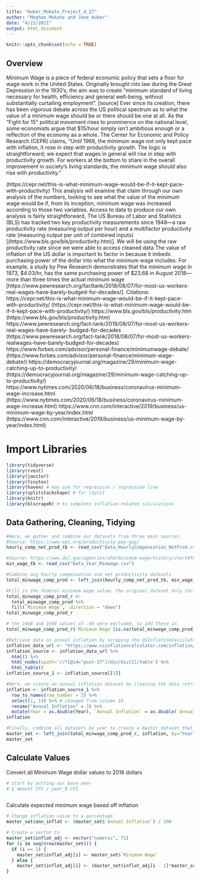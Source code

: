 ```yaml
---
title: "Huber_Mokate_Project_4_27"
author: "Meghan Mokate and Jane Huber"
date: "4/21/2021"
output: html_document
---
```


```r
knitr::opts_chunk$set(echo = TRUE)
```

## Overview

Minimum Wage is a piece of federal economic policy that sets a floor for wage work in the United
States. Originally brought into law during the Great Depression in the 1930’s, the aim was to create
“minimum standard of living necessary for health, efficiency and general well-being, without
substantially curtailing employment”. [source]
Ever since its creation, there has been vigorous debate across the US political spectrum as to what the
value of a minimum wage should be or there should be one at all.
As the “Fight for 15” political movement rises to prominence on the national level, some economists
argue that $15/hour simply isn’t ambitious enough or a reflection of the economy as a whole. The
Center for Economic and Policy Research (CEPR) claims, “Until 1968, the minimum wage not only kept
pace with inflation, it rose in step with productivity growth. The logic is straightforward; we expect that
wages in general will rise in step with productivity growth. For workers at the bottom to share in the
overall improvement in society’s living standards, the minimum wage should also rise with productivity.”

(https://cepr.net/this-is-what-minimum-wage-would-be-if-it-kept-pace-with-productivity)
This analysis will examine that claim through our own analysis of the numbers, looking to see what the
value of the minimum wage would be if, from its inception, minimum wage was increased according to
those two variables. Access to data to produce our own analysis is fairly straightforward,
The US Bureau of Labor and Statistics (BLS) has tracked two key productivity measurements since
1948—a raw productivity rate (measuring output per hour) and a multifactor productivity rate
(measuring output per unit of combined inputs) [(https://www.bls.gov/bls/productivity.htm)]. We will be using the raw productivity rate since we were able
to access cleaned data
The value of inflation of the US dollar is important to factor in because it imbeds purchasing power of
the dollar into what the minimum wage includes. For example, a study by Pew Research demonstrates
that the minimum wage in 1973, $4.03/hr, has the same purchasing power of $23.68 in August 2018—
more than three times the actual minimum wage [https://www.pewresearch.org/facttank/2018/08/07/for-most-us-workers-real-wages-have-barely-budged-for-decades/].
Citations: https://cepr.net/this-is-what-minimum-wage-would-be-if-it-kept-pace-with-productivity/
(https://cepr.net/this-is-what-minimum-wage-would-be-if-it-kept-pace-with-productivity/)
https://www.bls.gov/bls/productivity.htm (https://www.bls.gov/bls/productivity.htm)
https://www.pewresearch.org/fact-tank/2018/08/07/for-most-us-workers-real-wages-have-barely-
budged-for-decades (https://www.pewresearch.org/fact-tank/2018/08/07/for-most-us-workers-realwages-have-barely-budged-for-decades) https://www.forbes.com/advisor/personal-finance/minimumwage-debate/ (https://www.forbes.com/advisor/personal-finance/minimum-wage-debate/)
https://democracyjournal.org/magazine/29/minimum-wage-catching-up-to-productivity/
(https://democracyjournal.org/magazine/29/minimum-wage-catching-up-to-productivity/)
https://www.nytimes.com/2020/06/18/business/coronavirus-minimum-wage-increase.html
(https://www.nytimes.com/2020/06/18/business/coronavirus-minimum-wage-increase.html)
https://www.cnn.com/interactive/2019/business/us-minimum-wage-by-year/index.html
(https://www.cnn.com/interactive/2019/business/us-minimum-wage-by-year/index.html)

# Import Libraries

```r

library(tidyverse) 
library(rvest)
library(janitor)
library(tinytex)
library(haven) # may use for regression / regression line
library(splitstackshape) # for cSplit
library(knitr)
library(blscrapeR) # to complete inflation-related calculations 
```

## Data Gathering, Cleaning, Tidying

```r
#Here, we gather and combine our datasets from three main sources.
#Source: https://www.epi.org/productivity-pay-gap/
hourly_comp_net_prod_tb <- read_csv("Data_HourlyCompensation_NetProd.csv")

#Source: https://www.dol.gov/agencies/whd/minimum-wage/history/chart#fn4
min_wage_tb <- read_csv("Data_Year_Minwage.csv")

#Combine avg hourly compensation and net productivity datasets
total_minwage_comp_prod <- left_join(hourly_comp_net_prod_tb, min_wage_tb, by="Year")

#Fill in the federal minimum wage value; the original dataset only included information on when a law was passed to increase the federal minimum wage. Therefore, we need to fill in, year-by-year, what that value was.
total_minwage_comp_prod_r <- 
  total_minwage_comp_prod %>%
  fill(`Minimum Wage`, .direction = "down") 
total_minwage_comp_prod_r

# the 1948 and 1949 values of .40 were excluded, so add these in
total_minwage_comp_prod_r$`Minimum Wage`[is.na(total_minwage_comp_prod_r$`Minimum Wage`)] <- .40

#Retrieve data on annual inflation by scraping the USInflationCalculator website.
inflation_data_url <- "https://www.usinflationcalculator.com/inflation/consumer-price-index-and-annual-percent-changes-from-1913-to-2008/"
inflation_source <- inflation_data_url %>%
  html() %>%
  html_nodes(xpath='//*[@id="post-17"]/div/div[1]/table') %>%
  html_table()
inflation_source_1 <- inflation_source[[1]]

#Here, we create an annual inflation dataset by cleaning the data retrieved from the website.
inflation <- inflation_source_1 %>%
  row_to_names(row_number = 2) %>%
  select(1, 14) %>% # changed from column 16
  rename("Annual Inflation" = 3) %>%
  mutate(Year = as.double(Year), `Annual Inflation` = as.double(`Annual Inflation`))
inflation

#Finally, combine all datasets by year to create a master dataset that we will use for our full analysis
master_set <- left_join(total_minwage_comp_prod_r, inflation, by="Year")
master_set

```

## Calculate Values

Convert all Minimum Wage dollar values to 2018 dollars
```r
# start by putting our base year 
# $ amount CPI / year_0 CPI



```


Calculate expected minimum wage based off inflation
```r
# Change inflation value to a percentage
master_set$ann_inflat <- (master_set$`Annual Inflation`) / 100

# Create a vector to 
master_set$inflat_adj <- vector("numeric", 71)
for (i in seq(nrow(master_set))) {
  if (i == 1) {
    master_set$inflat_adj[i] <- master_set$`Minimum Wage`
  } else {
    master_set$inflat_adj[i] <- (master_set$inflat_adj[i - 1]*master_set$ann_inflat[i]) + master_set$inflat_adj[i-1] } 
}


```



